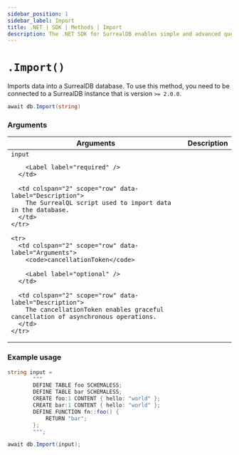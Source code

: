 ```yaml
---
sidebar_position: 1
sidebar_label: Import
title: .NET | SDK | Methods | Import
description: The .NET SDK for SurrealDB enables simple and advanced querying of a remote or embedded database.
---
```



# `.Import()`

Imports data into a SurrealDB database.
To use this method, you need to be connected to a SurrealDB instance that is version `>= 2.0.0`.

```csharp title="Method Syntax"
await db.Import(string)
```

### Arguments

<table>
  <thead>
    <tr>
      <th colspan="2" scope="col">Arguments</th>
      <th colspan="2" scope="col">Description</th>
    </tr>
  </thead>

  <tbody>
    <tr>
      <td colspan="2" scope="row" data-label="Arguments">
        <code>input</code>

        <Label label="required" />
      </td>

      <td colspan="2" scope="row" data-label="Description">
        The SurrealQL script used to import data in the database.
      </td>
    </tr>

    <tr>
      <td colspan="2" scope="row" data-label="Arguments">
        <code>cancellationToken</code>

        <Label label="optional" />
      </td>

      <td colspan="2" scope="row" data-label="Description">
        The cancellationToken enables graceful cancellation of asynchronous operations.
      </td>
    </tr>
  </tbody>
</table>

### Example usage

```csharp
string input = 
        """
        DEFINE TABLE foo SCHEMALESS;
        DEFINE TABLE bar SCHEMALESS;
        CREATE foo:1 CONTENT { hello: "world" };
        CREATE bar:1 CONTENT { hello: "world" };
        DEFINE FUNCTION fn::foo() {
            RETURN "bar";
        };
        """;

await db.Import(input);
```
